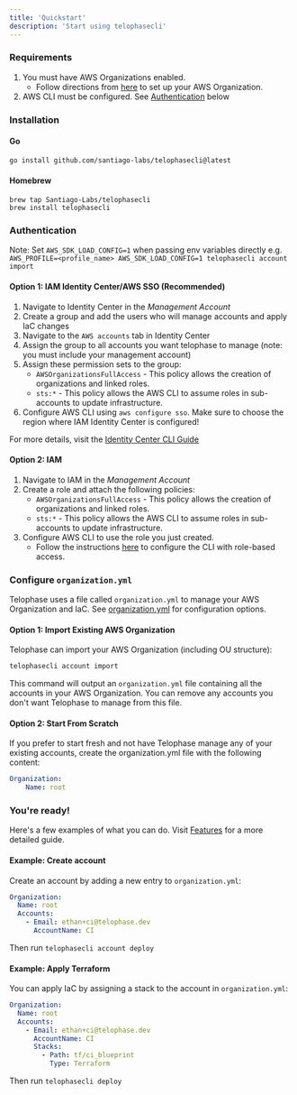 ```yaml
---
title: 'Quickstart'
description: 'Start using telophasecli'
---
```

### Requirements
1. You must have AWS Organizations enabled.
    - Follow directions from [here](https://docs.aws.amazon.com/organizations/latest/userguide/orgs_tutorials_basic.html) to set up your AWS Organization.
2. AWS CLI must be configured. See [Authentication](#authentication) below

### Installation
#### Go
```bash
go install github.com/santiago-labs/telophasecli@latest
```

#### Homebrew
```
brew tap Santiago-Labs/telophasecli
brew install telophasecli
```

### Authentication
Note: Set `AWS_SDK_LOAD_CONFIG=1` when passing env variables directly e.g. `AWS_PROFILE=<profile_name> AWS_SDK_LOAD_CONFIG=1 telophasecli account import`

#### Option 1: IAM Identity Center/AWS SSO (Recommended)
1. Navigate to Identity Center in the *Management Account*
2. Create a group and add the users who will manage accounts and apply IaC changes
3. Navigate to the `AWS accounts` tab in Identity Center
4. Assign the group to all accounts you want telophase to manage (note: you must include your management account)
5. Assign these permission sets to the group:
    -  `AWSOrganizationsFullAccess` - This policy allows the creation of organizations and linked roles.
    - `sts:*` - This policy allows the AWS CLI to assume roles in sub-accounts to update infrastructure.
6. Configure AWS CLI using `aws configure sso`. Make sure to choose the region where IAM Identity Center is configured!

For more details, visit the [Identity Center CLI Guide](https://docs.aws.amazon.com/cli/latest/userguide/sso-configure-profile-token.html)

#### Option 2: IAM
1. Navigate to IAM in the *Management Account*
2. Create a role and attach the following policies:
    -  `AWSOrganizationsFullAccess` - This policy allows the creation of organizations and linked roles.
    - `sts:*` - This policy allows the AWS CLI to assume roles in sub-accounts to update infrastructure.
3. Configure AWS CLI to use the role you just created.
    - Follow the instructions [here](https://docs.aws.amazon.com/cli/latest/userguide/cli-configure-role.html) to configure the CLI with role-based access.

### Configure `organization.yml`
Telophase uses a file called `organization.yml` to manage your AWS Organization and IaC. See [organization.yml](#organization.yml) for configuration options.

#### Option 1: Import Existing AWS Organization
Telophase can import your AWS Organization (including OU structure):
```sh
telophasecli account import
```

This command will output an `organization.yml` file containing all the accounts in your AWS Organization. You can remove any accounts you don't want Telophase to manage from this file.

#### Option 2: Start From Scratch
If you prefer to start fresh and not have Telophase manage any of your existing accounts, create the organization.yml file with the following content:

```yaml
Organization:
    Name: root
```

### You're ready!
Here's a few examples of what you can do. Visit [Features](./features) for a more detailed guide.

#### Example: Create account
Create an account by adding a new entry to `organization.yml`:
```yaml
Organization:
  Name: root
  Accounts:
    - Email: ethan+ci@telophase.dev
      AccountName: CI
```
Then run `telophasecli account deploy`

#### Example: Apply Terraform
You can apply IaC by assigning a stack to the account in `organization.yml`:
```yaml
Organization:
  Name: root
  Accounts:
    - Email: ethan+ci@telophase.dev
      AccountName: CI
      Stacks:
        - Path: tf/ci_blueprint
          Type: Terraform
```
Then run `telophasecli deploy`
